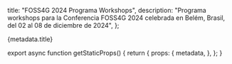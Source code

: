 
  title: "FOSS4G 2024 Programa Workshops",
  description: "Programa workshops para la Conferencia FOSS4G 2024 celebrada en Belém, Brasil, del 02 al 08 de diciembre de 2024",
};

<div className="px-4 6xl:px-8">
  <Heading bubble>{metadata.title}</Heading>
</div>

<PretalxSchedule eventSlug="foss4g-2024-workshop" locale="es" />

export async function getStaticProps() {
  return {
    props: {
      metadata,
    },
  };
}
